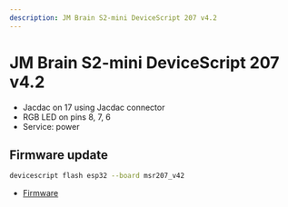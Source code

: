 ```yaml
---
description: JM Brain S2-mini DeviceScript 207 v4.2
---
```

# JM Brain S2-mini DeviceScript 207 v4.2




- Jacdac on 17 using Jacdac connector
- RGB LED on pins 8, 7, 6
- Service: power
## Firmware update

```bash
devicescript flash esp32 --board msr207_v42
```


- [Firmware](https://github.com/microsoft/jacdac-esp32/releases/latest/download/devicescript-esp32s2-msr207_v42-0x1000.bin)